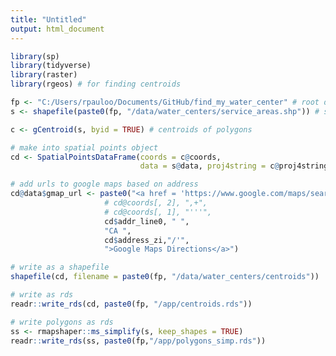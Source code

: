 ```yaml
---
title: "Untitled"
output: html_document
---
```


```r
library(sp)
library(tidyverse)
library(raster)
library(rgeos) # for finding centroids
```

```r
fp <- "C:/Users/rpauloo/Documents/GitHub/find_my_water_center" # root dir
s <- shapefile(paste0(fp, "/data/water_centers/service_areas.shp")) # shapefile

c <- gCentroid(s, byid = TRUE) # centroids of polygons

# make into spatial points object
cd <- SpatialPointsDataFrame(coords = c@coords, 
                             data = s@data, proj4string = c@proj4string)

# add urls to google maps based on address
cd@data$gmap_url <- paste0("<a href = 'https://www.google.com/maps/search/",
                     # cd@coords[, 2], ",+",
                     # cd@coords[, 1], "'''",
                     cd$addr_line0, " ",
                     "CA ",
                     cd$address_zi,"/'",
                     ">Google Maps Directions</a>")

# write as a shapefile
shapefile(cd, filename = paste0(fp, "/data/water_centers/centroids"))

# write as rds
readr::write_rds(cd, paste0(fp, "/app/centroids.rds"))

# write polygons as rds
ss <- rmapshaper::ms_simplify(s, keep_shapes = TRUE)
readr::write_rds(ss, paste0(fp,"/app/polygons_simp.rds"))
```

